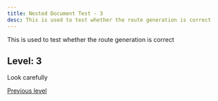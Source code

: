 ```yaml
---
title: Nested Document Test - 3
desc: This is used to test whether the route generation is correct
---
```


This is used to test whether the route generation is correct

## Level: 3

Look carefully

[Previous level](../)
